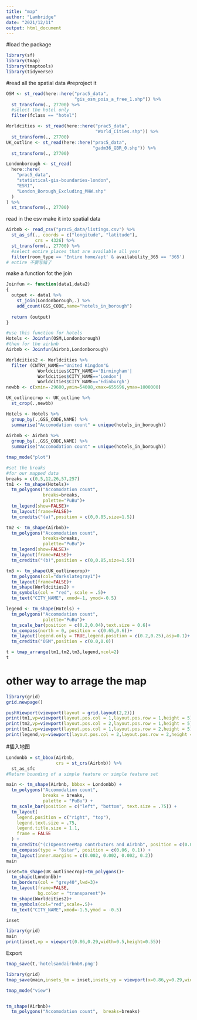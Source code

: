 ```yaml
---
title: "map"
author: "Lambridge"
date: "2021/12/11"
output: html_document
---
```

#load the package
```r
library(sf)
library(tmap)
library(tmaptools)
library(tidyverse)
```
#read all the spatial data
#reproject it


```r
OSM <- st_read(here::here("prac5_data",
                          "gis_osm_pois_a_free_1.shp")) %>%
  st_transform(., 27700) %>%
  #select the hotel only
  filter(fclass == "hotel")
```

```r
Worldcities <- st_read(here::here("prac5_data",
                                  "World_Cities.shp")) %>%
  st_transform(., 27700)
UK_outline <- st_read(here::here("prac5_data", 
                                 "gadm36_GBR_0.shp")) %>%
  st_transform(., 27700)
```


```r
Londonborough <- st_read(
  here::here(
    "prac5_data",
    "statistical-gis-boundaries-london",
    "ESRI",
    "London_Borough_Excluding_MHW.shp"
  )
) %>%
  st_transform(., 27700)
```


read in the csv 
make it into spatial data

```r
Airbnb <- read_csv("prac5_data/listings.csv") %>%
  st_as_sf(., coords = c("longitude", "latitude"),
           crs = 4326) %>%
  st_transform(., 27700) %>%
  #select entire places that are available all year
  filter(room_type == 'Entire home/apt' & availability_365 == '365')
# entire 不要写错了
```

make a function fot the join 
```r
Joinfun <- function(data1,data2)
{
  output <- data1 %>% 
    st_join(Londonborough,.) %>% 
    add_count(GSS_CODE,name="hotels_in_borough")
    
  return (output)
}

#use this function for hotels 
Hotels <- Joinfun(OSM,Londonborough)
#then for the airbnb
Airbnb <- Joinfun(Airbnb,Londonborough)

Worldcities2 <- Worldcities %>% 
  filter (CNTRY_NAME=="United Kingdom"&
            Worldcities$CITY_NAME=='Birmingham'|
            Worldcities$CITY_NAME=='London'|
            Worldcities$CITY_NAME=='Edinburgh')
newbb <- c(xmin=-29600,ymin=54008,xmax=655696,ymax=1000000)

UK_outlinecrop <- UK_outline %>%
  st_crop(.,newbb)

Hotels <- Hotels %>% 
  group_by(.,GSS_CODE,NAME) %>% 
  summarise("Accomodation count" = unique(hotels_in_borough))
  
Airbnb <- Airbnb %>% 
  group_by(.,GSS_CODE,NAME) %>% 
  summarise("Accomodation count" = unique(hotels_in_borough))
```
```r
tmap_mode("plot")

#set the breaks 
#for our mapped data 
breaks = c(0,5,12,26,57,257)
tm1 <- tm_shape(Hotels)+
  tm_polygons("Accomodation count",
              breaks=breaks,
              palette="PuBu")+
  tm_legend(show=FALSE)+
  tm_layout(frame=FALSE)+
  tm_credits("(a)",position = c(0,0.85,size=1.5))

tm2 <- tm_shape(Airbnb)+
  tm_polygons("Accomodation count",
              breaks=breaks,
              palette="PuBu")+
  tm_legend(show=FALSE)+
  tm_layout(frame=FALSE)+
  tm_credits("(b)",position = c(0,0.85,size=1.5))

tm3 <- tm_shape(UK_outlinecrop)+ 
  tm_polygons(col="darkslategray1")+
  tm_layout(frame=FALSE)+
  tm_shape(Worldcities2) +
  tm_symbols(col = "red", scale = .5)+
  tm_text("CITY_NAME", xmod=-1, ymod=-0.5)

legend <- tm_shape(Hotels) +
  tm_polygons("Accomodation count",
              palette="PuBu")+
  tm_scale_bar(position = c(0.2,0.04),text.size = 0.6)+
  tm_compass(north = 0, position = c(0.65,0.6))+
  tm_layout(legend.only = TRUE,legend.position = c(0.2,0.25),asp=0.1)+
  tm_credits("OSM",position = c(0.0,0.0))

t = tmap_arrange(tm1,tm2,tm3,legend,ncol=2)
t

```
# other way to arrage the map




```r
library(grid)
grid.newpage()

pushViewport(viewport(layout = grid.layout(2,2)))
print(tm1,vp=viewport(layout.pos.col = 1,layout.pos.row = 1,height = 5))
print(tm2,vp=viewport(layout.pos.col = 2,layout.pos.row = 1,height = 5))
print(tm1,vp=viewport(layout.pos.col = 1,layout.pos.row = 2,height = 5))
print(legend,vp=viewport(layout.pos.col = 2,layout.pos.row = 2,height = 5))

```



#插入地图


```r
Londonbb = st_bbox(Airbnb,
                   crs = st_crs(Airbnb)) %>%
  st_as_sfc
#Return bounding of a simple feature or simple feature set


```

```r
main <- tm_shape(Airbnb, bbbox = Londonbb) +
  tm_polygons("Accomodation count",
              breaks = breaks,
              palette = "PuBu") +
  tm_scale_bar(position = c("left", "bottom", text.size = .75)) +
  tm_layout(
    legend.position = c("right", "top"),
    legend.text.size = .75,
    legend.title.size = 1.1,
    frame = FALSE
  ) +
  tm_credits("(c)OpenstreeMap contrbutors and Airbnb", position = c(0.0, 0.0)) +
  tm_compass(type = "8star", position = c(0.06, 0.1)) +
  tm_layout(inner.margins = c(0.002, 0.002, 0.002, 0.2))
main
```


```r
inset=tm_shape(UK_outlinecrop)+tm_polygons()+
  tm_shape(Londonbb)+
  tm_borders(col = "grey40",lwd=3)+
  tm_layout(frame=FALSE,
            bg.color = "transparent")+
  tm_shape(Worldcities2)+
  tm_symbols(col="red",scale=.5)+
  tm_text("CITY_NAME",xmod=-1.5,ymod = -0.5)

inset
```

```r
library(grid)
main
print(inset,vp = viewport(0.86,0.29,width=0.5,height=0.55))
```
Export

```r

tmap_save(t,'hotelsandairbnbR.png')

library(grid)
tmap_save(main,insets_tm = inset,insets_vp = viewport(x=0.86,y=0.29,width = .5,height = .55),filename = "testfilename.pdf",dpi=600)


```
```r
tmap_mode("view")


tm_shape(Airbnb)+
  tm_polygons("Accomodation count",  breaks=breaks)
```


